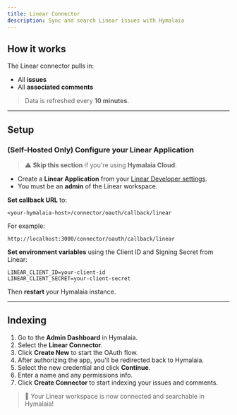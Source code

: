 ```yaml
---
title: Linear Connector
description: Sync and search Linear issues with Hymalaia
---
```


## How it works

The Linear connector pulls in:

- All **issues**
- All **associated comments**

> Data is refreshed every **10 minutes**.

---

## Setup

### (Self-Hosted Only) Configure your Linear Application

> ⚠️ **Skip this section** if you're using **Hymalaia Cloud**.

- Create a **Linear Application** from your [Linear Developer settings](https://linear.app/settings/developers).
- You must be an **admin** of the Linear workspace.

**Set callback URL** to:
```
<your-hymalaia-host>/connector/oauth/callback/linear
```

For example:
```
http://localhost:3000/connector/oauth/callback/linear
```

**Set environment variables** using the Client ID and Signing Secret from Linear:

```env
LINEAR_CLIENT_ID=your-client-id
LINEAR_CLIENT_SECRET=your-client-secret
```

Then **restart** your Hymalaia instance.

---

## Indexing

1. Go to the **Admin Dashboard** in Hymalaia.
2. Select the **Linear Connector**.
3. Click **Create New** to start the OAuth flow.
4. After authorizing the app, you'll be redirected back to Hymalaia.
5. Select the new credential and click **Continue**.
6. Enter a name and any permissions info.
7. Click **Create Connector** to start indexing your issues and comments.

> 🎉 Your Linear workspace is now connected and searchable in Hymalaia!